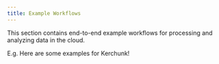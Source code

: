```yaml
---
title: Example Workflows
---
```


This section contains end-to-end example workflows for processing and analyzing data in the cloud.

E.g. Here are some examples for Kerchunk!